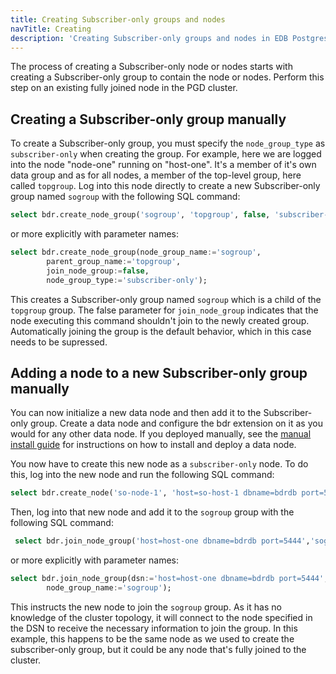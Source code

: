 ```yaml
---
title: Creating Subscriber-only groups and nodes
navTitle: Creating
description: 'Creating Subscriber-only groups and nodes in EDB Postgres Distributed'
---
```


The process of creating a Subscriber-only node or nodes starts with creating a Subscriber-only group to contain the node or nodes.
Perform this  step on an existing fully joined node in the PGD cluster.

## Creating a Subscriber-only group manually

To create a Subscriber-only group, you must specify the `node_group_type` as `subscriber-only` when creating the group. For example, here we are logged into the node "node-one" running on "host-one". It's a member of it's own data group and as for all nodes, a member of the top-level group, here called `topgroup`. Log into this node directly to create a new Subscriber-only group named `sogroup` with the following SQL command:

```sql
select bdr.create_node_group('sogroup', 'topgroup', false, 'subscriber-only');
```

or more explicitly with parameter names:

```sql
select bdr.create_node_group(node_group_name:='sogroup',
        parent_group_name:='topgroup',
        join_node_group:=false,
        node_group_type:='subscriber-only');
```

This creates a Subscriber-only group named `sogroup` which is a child of the `topgroup` group. The false parameter for `join_node_group` indicates that the node executing this command shouldn't join to the newly created group. Automatically joining the group is the default behavior, which in this case needs to be supressed.

## Adding a node to a new Subscriber-only group manually

You can now initialize a new data node and then add it to the Subscriber-only group. Create a data node and configure the bdr extension on it as you would for any other data node. If you deployed manually, see the [manual install guide](/pgd/5.9/deploy-config/deploy-manual/deploying/04-installing-software/) for instructions on how to install and deploy a data node.

You now have to create this new node as a `subscriber-only` node. To do this, log into the new node and run the following SQL command:

```sql
select bdr.create_node('so-node-1', 'host=so-host-1 dbname=bdrdb port=5444', 'subscriber-only');
```

Then, log into that new node and add it to the `sogroup` group with the following SQL command:

```sql
 select bdr.join_node_group('host=host-one dbname=bdrdb port=5444','sogroup');
 ```

or more explicitly with parameter names:

```sql
select bdr.join_node_group(dsn:='host=host-one dbname=bdrdb port=5444',
        node_group_name:='sogroup');
```

This instructs the new node to join the `sogroup` group. As it has no knowledge of the cluster topology, it will connect to the node specified in the DSN to receive the necessary information to join the group. In this example, this happens to be the same node as we used to create the subscriber-only group, but it could be any node that's fully joined to the cluster.


